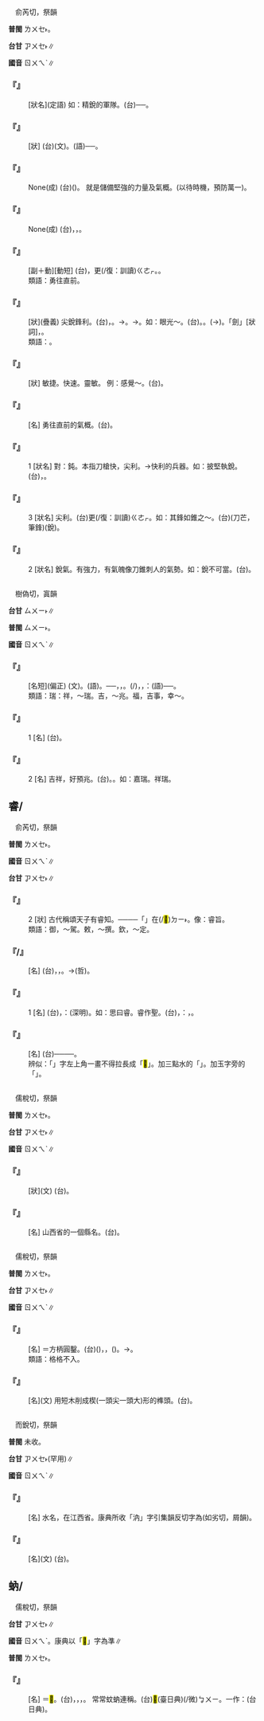 
=={{ruby|銳|ㄖㄨㄟˋ}}==

　俞芮切，祭韻

'''普閩''' <rt>ㄌㄨㆤ˫</rt>。

'''台甘''' <rt>ㆡㄨㆤ˫</rt>∥

'''國音''' <rt>ㄖㄨㄟˋ</rt>∥

    

==='''『{{ruby|精|ㄐㄧㄥ}}{{ruby|銳|ㄖㄨㄟˋ}}』'''===
: [狀名](定語) 如：精銳的軍隊。(台){{ruby|精|ㄐㄧㄥ}}{{ruby|選|ㄙㄨㄢˋ}}{{ruby|出|ㄘㄨㆵ}}{{ruby|來|·ㄌㄞˊ}}{{ruby|裝|ㄗㆲ}}{{ruby|備|ㄅㄧ˫}}{{ruby|優|ㄧㄨ}}{{ruby|良|ㄌㄧㆲˊ}}{{ruby|戰|ㄐㄧㄢ˪}}{{ruby|<mark>&#xf94fb;</mark>|ㄉㄠ˪}}{{ruby|力|ㄌㄧㆤㆶ ͘}}{{ruby|強|ㄍㄧㆲˊ}}──{{ruby|像|ㄑㄧㆧ˫}}{{ruby|/|ㄑㄧㆫ˫}}{{ruby|利|ㄌㄞ˫}}{{ruby|刀|ㄉㄜ}}{{ruby|尖|ㄐㄧㆰ}}{{ruby|鑽|ㄗㆭ˪}}{{ruby|會|ㄨㆤ˫}}{{ruby|/|ㆤ˫}}{{ruby|發|ㄏㄨㄚㆵ}}{{ruby|揮|ㄏㄨㄧ}}{{ruby|能|ㄌㄧㄥˊ}}{{ruby|力|ㄌㄧㆤㆶ ͘}}{{ruby|作|ㄗㆦㆶ}}{{ruby|用|ㄧㆲ˫}}{{ruby|強|ㄍㄧㆲˊ}}{{ruby|大|ㄉㄞ˫}}{{ruby|丌|ㆤ}}{{ruby|軍|ㄍㄨㄣ}}{{ruby|隊|ㄉㄨㄧ˫}}。
    

==='''『{{ruby|尖|ㄐㄧㄢ}}{{ruby|銳|ㄖㄨㄟˋ}}』'''===
: [狀] (台){{ruby|尖|ㄐㄧㆰ}}{{ruby|銳|ㆡㄨㆤ˫}}(文)。{{ruby|尖|ㄐㄧㆰ}}{{ruby|利|ㄌㄞ˫}}(語)──{{ruby|又|ㄧㄨ˫}}{{ruby|尖|ㄐㄧㆰ}}{{ruby|又|ㄧㄨ˫}}{{ruby|利|ㄌㄞ˫}}。
    

==='''『{{ruby|養|ㄧㄤˇ}}{{ruby|精|ㄐㄧㄥ}}{{ruby|畜|ㄒㄩˋ}}{{ruby|銳|ㄖㄨㄟˋ}}』'''===
: None(成) (台){{ruby|培|ㄅㄨㆤˊ}}{{ruby|養|ㄧㆲˋ}}{{ruby|貯|ㄊㄨˋ}}{{ruby|蓄|ㄊㄧㆦㆶ}}{{ruby|精|ㄐㄧㄥ}}{{ruby|力|ㄌㄧㆤㆶ ͘}}({{ruby|元|ㆣㄨㄢˊ}}{{ruby|氣|ㄎㄧ˪}}){{ruby|及|ㄍㄚㆴ}}{{ruby|積|ㄐㄧㆤㆶ}}{{ruby|極|ㄍㄧㆤㆶ ͘}}{{ruby|向|ㄏㄧㆲ˪}}{{ruby|前|ㄐㄧㄥˊ}}{{ruby|丌|ㆤ}}{{ruby|氣|ㄎㄧ˪}}{{ruby|魄|ㄆㄧㆤㆶ}}。 就是儲備堅強的力量及氣概。(以待時機，預防萬一)。
    

==='''『{{ruby|銳|ㄖㄨㄟˋ}}{{ruby|志|ㄓˋ}}{{ruby|苦|ㄎㄨˇ}}{{ruby|讀|ㄉㄨˊ}}』'''===
: None(成) (台){{ruby|用|ㄧㆲ˫}}{{ruby|/|ㄧㄥ˫}}{{ruby|堅|ㄍㄧㄢ}}{{ruby|決|ㄍㄨㄚㆵ}}{{ruby|丌|ㆤ}}{{ruby|意|ㄧ˪}}{{ruby|志|ㄐㄧ˪}}，{{ruby|親|ㄑㄧㄣ}}{{ruby|像|ㄑㄧㆧ˫}}{{ruby|/|ㄑㄧㆫ˫}}{{ruby|利|ㄌㄞ˫}}{{ruby|刀|ㄉㄜ}}{{ruby|向|ㄏㄧㆲ˪}}{{ruby|前|ㄐㄧㄥˊ}}{{ruby|裁|ㄘㄞˊ}}{{ruby|割|ㄍㄨㄚㆷ}}，{{ruby|勤|ㄎㄧㄣˊ}}{{ruby|苦|ㄎㆦˋ}}{{ruby|攻|ㄍㆲ}}{{ruby|讀|ㄊㆦㆶ ͘}}。
    

==='''『{{ruby|銳|ㄖㄨㄟˋ}}{{ruby|進|ㄐㄧㄣˋ}}』'''===
: [副＋動][動短] (台){{ruby|進|ㄐㄧㄣ˪}}{{ruby|步|ㄅㆦ˫}}{{ruby|真|ㄐㄧㄣ}}{{ruby|緊|ㄍㄧㄣˋ}}，更(/復：訓讀)<rt>ㄍㄜㆷ</rt>{{ruby|/|ㄍㄜ˪}}{{ruby|有|ㄨ˫}}{{ruby|迫|ㄆㄧㆤㆶ}}{{ruby|力|ㄌㄧㆤㆶ ͘}}。{{ruby|尖|ㄐㄧㆰ}}{{ruby|鑽|ㄗㆭ˪}}。
:類語：勇往直前。
:
    

==='''『{{ruby|銳|ㄖㄨㄟˋ}}{{ruby|利|ㄌㄧˋ}}』'''===
: [狀](疊義) 尖銳鋒利。(台){{ruby|鑽|ㄗㆭ˪}}{{ruby|仔|ㄚ}}{{ruby|尖|ㄐㄧㆰ}}，{{ruby|刀|ㄉㄜ}}{{ruby|肉|ㆠㄚㆷ}}{{ruby|利|ㄌㄞ˫}}。→{{ruby|真|ㄐㄧㄣ}}{{ruby|尖|ㄐㄧㆰ}}{{ruby|真|ㄐㄧㄣ}}{{ruby|利|ㄌㄞ˫}}。→{{ruby|厲|ㄌㄧ˫}}{{ruby|害|ㄏㄞ˫}}。如：眼光～。(台){{ruby|眼|ㆣㄢˋ}}{{ruby|力|ㄌㄧㆤㆶ ͘}}{{ruby|真|ㄐㄧㄣ}}{{ruby|敏|ㆠㄧㄣˋ}}{{ruby|感|ㄍㆰˋ}}。{{ruby|好|ㄏㄜˋ}}{{ruby|目|ㆠㄚㆶ ͘}}{{ruby|色|ㄒㄧㆤㆶ}}。{{ruby|目|ㆠㄚㆶ ͘}}{{ruby|珠|ㄗㄨ}}(→{{ruby|睭|ㄐㄧㄨ}}){{ruby|真|ㄐㄧㄣ}}{{ruby|利|ㄌㄞ˫}}{{ruby|真|ㄐㄧㄣ}}{{ruby|劍|ㄍㄧㆰ˪}}。「劍」[狀詞]，{{ruby|像|ㄑㄧㆫ˫}}{{ruby|/|ㄑㄧㆧ˫}}{{ruby|劍|ㄍㄧㆰ˪}}{{ruby|<mark>&#xf9075;</mark>|ㄏㄧㄚㆷ}}{{ruby|恁|ㄌㄧㄣ˪}}{{ruby|利|ㄌㄞ˫}}。
:類語：{{ruby|<mark>&#xf95b0;</mark>|ㄅㄟˋ}}。
:
    

==='''『{{ruby|敏|ㄇㄧㄣˇ}}{{ruby|銳|ㄖㄨㄟˋ}}』'''===
: [狀] 敏捷。快速。靈敏。 例：感覺～。(台){{ruby|感|ㄍㆰˋ}}{{ruby|覺|ㄍㄚㆶ}}{{ruby|丌|ㆤ}}{{ruby|反|ㄏㄨㄢˋ}}{{ruby|應|ㄧㄥ˪}}{{ruby|真|ㄐㄧㄣ}}{{ruby|緊|ㄍㄧㄣˋ}}{{ruby|真|ㄐㄧㄣ}}{{ruby|快|ㄎㄨㄞ˪}}。
    

==='''『{{ruby|銳|ㄖㄨㄟˋ}}{{ruby|氣|ㄑㄧˋ}}』'''===
: [名] 勇往直前的氣概。(台){{ruby|迫|ㄆㄧㆤㆶ}}{{ruby|力|ㄌㄧㆤㆶ ͘}}。
    

==='''『{{ruby|銳|ㄖㄨㄟˋ}}』'''===
:1  [狀名] 對：鈍。本指刀槍快，尖利。→快利的兵器。如：披堅執銳。(台){{ruby|穿|ㄑㄧㄥ˫}}{{ruby|堅|ㄍㄧㄢ}}{{ruby|固|ㄍㆦ˪}}{{ruby|丌|ㆤ}}{{ruby|戰|ㄐㄧㄢ˪}}{{ruby|甲|ㄍㄚㆷ}}，{{ruby|<mark>&#xffb58;</mark>|ㆣㄧㄚㆷ ͘}}{{ruby|尖|ㄐㄧㆰ}}{{ruby|利|ㄌㄞ˫}}{{ruby|丌|ㆤ}}{{ruby|武|ㆠㄨˋ}}{{ruby|器|ㄎㄧ˪}}。
    

==='''『{{ruby|銳|ㄖㄨㄟˋ}}』'''===
:3  [狀名] 尖利。(台){{ruby|尖|ㄐㄧㆰ}}更(/復：訓讀)<rt>ㄍㄜㆷ</rt>{{ruby|/|ㄍㄜ˪}}{{ruby|利|ㄌㄞ˫}}。如：其鋒如錐之～。(台){{ruby|<mark>&#xf8fbe;</mark>|ㄏㄧㆵ}}{{ruby|個|ㆤˊ}}{{ruby|鋒|ㄏㆲ}}(刀芒，筆鋒){{ruby|若|ㄋㄚˋ}}{{ruby|像|ㄑㄧㆧ˫}}{{ruby|/|ㄑㄧㆫ˫}}{{ruby|錐|ㄗㄨㄧ}}{{ruby|鑽|ㄗㆭ˪}}{{ruby|<mark>&#xf9075;</mark>|ㄏㄧㄚㆷ}}{{ruby|恁|ㄌㄧㄣ˪}}{{ruby|尖|ㄐㄧㆰ}}{{ruby|利|ㄌㄞ˫}}(銳)。
    

==='''『{{ruby|銳|ㄖㄨㄟˋ}}』'''===
:2  [狀名] 銳氣。有強力，有氣魄像刀錐刺人的氣勢。如：銳不可當。(台){{ruby|真|ㄐㄧㄣ}}{{ruby|厲|ㄌㄧ˫}}{{ruby|害|ㄏㄞ˫}}{{ruby|難|ㄜㆷ}}{{ruby|得|ㄉㄧㆵ}}{{ruby|合|ㄍㄚㆴ}}{{ruby|伊|ㄧ}}{{ruby|對|ㄉㄨㄧ˪}}{{ruby|敵|ㄉㄧㆤㆶ}}。
    

=={{ruby|瑞|ㄖㄨㄟˋ}}==

　樹偽切，寘韻

'''台甘''' <rt>ㄙㄨㄧ˫</rt>∥

'''普閩''' <rt>ㄙㄨㄧ˫</rt>。

'''國音''' <rt>ㄖㄨㄟˋ</rt>∥

    

==='''『{{ruby|瑞|ㄖㄨㄟˋ}}{{ruby|雪|ㄒㄩㄝˇ}}』'''===
: [名短](偏正) {{ruby|瑞|ㄙㄨㄧ˫}}{{ruby|雪|ㄙㄨㄚㆵ}}(文)。{{ruby|瑞|ㄙㄨㄧ˫}}{{ruby|雪|ㄙㆤㆷ}}(語)。──{{ruby|雪|ㄙㆤㆷ}}，{{ruby|應|ㄧㄥ˪}}{{ruby|時|ㄒㄧˊ}}{{ruby|落|ㄌㄜㆷ ͘}}{{ruby|大|ㄉㄨㄚ˫}}，{{ruby|會|ㄨㆤ˫}}{{ruby|/|ㆤ˫}}{{ruby|凍|ㄉㄤ˪}}{{ruby|死|ㄒㄧˋ}}{{ruby|害|ㄏㄞ˫}}{{ruby|蟲|ㄊㄤˊ}}。{{ruby|害|ㄏㄞ˫}}{{ruby|蟲|ㄊㄤˊ}}{{ruby|少|ㄐㄧㄜˋ}}{{ruby|五|ㆣㆦ˫}}{{ruby|穀|ㄍㆦㆶ}}{{ruby|著|ㄉㄧㄜㆷ}}(/{{ruby|都|ㄉㄜ˫}}){{ruby|會|ㄨㆤ˫}}{{ruby|/|ㆤ˫}}{{ruby|豐|ㄏㆲ}}{{ruby|收|ㄒㄧㄨ}}，{{ruby|所|ㄙㆦˋ}}{{ruby|以|ㄧˋ}}{{ruby|適|ㄒㄧㆤㆶ}}{{ruby|當|ㄉㆲ˪}}{{ruby|丌|ㆤ}}{{ruby|大|ㄉㄨㄚ˫}}{{ruby|雪|ㄙㄨㄚㆵ}}{{ruby|/|ㄙㆤㆷ}}，{{ruby|叫|ㄍㄧㄜ˪}}{{ruby|作|ㄗㄜ˪}}：{{ruby|瑞|ㄙㄨㄧ˫}}{{ruby|雪|ㄙㄨㄚㆵ}}{{ruby|(文)|ㄙㆤㆷ}}(語)──{{ruby|好|ㄏㄜˋ}}{{ruby|兆|ㄉㄧㄠ˫}}{{ruby|頭|ㄊㄠˊ}}{{ruby|丌|ㆤ}}{{ruby|雪|ㄙㆤㆷ}}。
:類語：瑞：祥，～瑞。吉，～兆。福，吉事，幸～。
:
    

==='''『{{ruby|瑞|ㄖㄨㄟˋ}}』'''===
:1  [名] (台){{ruby|古|ㄍㆦˋ}}{{ruby|早|ㄗㄚˋ}}{{ruby|用|ㄧㆲ˫}}{{ruby|/|ㄧㄥ˫}}{{ruby|做|ㄗㄨㆤ˪}}{{ruby|/|ㄗㄜ˪}}{{ruby|合|ㄏㄚㆴ ͘}}{{ruby|符|ㄏㄨˊ}}{{ruby|丌|ㆤ}}{{ruby|玉|ㆣㄧㆤㆶ ͘}}{{ruby|器|ㄎㄧ˪}}。
    

==='''『{{ruby|瑞|ㄖㄨㄟˋ}}』'''===
:2  [名] 吉祥，好預兆。(台){{ruby|好|ㄏㄜˋ}}{{ruby|兆|ㄉㄧㄠ˫}}{{ruby|頭|ㄊㄠˊ}}。{{ruby|徼|ㄎㄧㄜ˪}}{{ruby|兆|ㄉㄧㄜ˫}}。如：嘉瑞。祥瑞。
    

==睿/{{ruby|叡|ㄖㄨㄟˋ}}==

　俞芮切，祭韻

'''普閩''' <rt>ㄌㄨㆤ˫</rt>。

'''國音''' <rt>ㄖㄨㄟˋ</rt>∥

'''台甘''' <rt>ㆡㄨㆤ˫</rt>∥

    

==='''『{{ruby|睿|ㄖㄨㄟˋ}}』'''===
:2  [狀] 古代稱頌天子有睿知。──{{ruby|深|ㄑㄧㆬ}}{{ruby|明|ㆠㄧㄥˊ}}{{ruby|達|ㄉㄚㆵ ͘}}{{ruby|理|ㄌㄧˋ}}──{{ruby|所|ㄙㆦˋ}}{{ruby|以|ㄧˋ}}{{ruby|用|ㄧㄥ˫}}「{{ruby|睿|ㆡㄨㆤ˫}}」{{ruby|字|ㆢㄧ˫}}{{ruby|/|ㄌㄧ˫}}{{ruby|加|ㄍㄚ}}在(/<mark>&#xf9853;</mark>)<rt>ㄉㄧ˫</rt>{{ruby|有|ㄧㄨˋ}}{{ruby|關|ㄍㄨㄢ}}{{ruby|天|ㄊㄧㄢ}}{{ruby|子|ㄗㄨˋ}}{{ruby|丌|ㆤ}}{{ruby|事|ㄙㄨ˫}}{{ruby|物|ㆠㄨㆵ ͘}}。像：睿旨。
:類語：御，～駕。敕，～撰。欽，～定。
:
    

==='''『{{ruby|睿|ㄖㄨㄟˋ}}{{ruby|知|ㄓ}}/{{ruby|智|ㄓˋ}}』'''===
: [名] (台){{ruby|傑|ㄍㄧㄚㆵ ͘}}{{ruby|出|ㄘㄨㆵ}}{{ruby|丌|ㆤ}}{{ruby|智|ㄉㄧ˪}}{{ruby|識|ㄒㄧㆤㆶ}}，{{ruby|英|ㄧㄥ}}{{ruby|明|ㆠㄧㄥˊ}}{{ruby|有|ㄨ˫}}{{ruby|遠|ㄨㄢˋ}}{{ruby|見|ㄍㄧㄢ˪}}，{{ruby|聰|ㄘㆲ}}{{ruby|明|ㆠㄧㄥˊ}}{{ruby|達|ㄉㄚㆵ ͘}}{{ruby|理|ㄌㄧˋ}}。→{{ruby|人|ㆢㄧㄣˊ}}{{ruby|/|ㄌㄧㄣˊ}}{{ruby|類|ㄌㄨㄧ˫}}{{ruby|丌|ㆤ}}{{ruby|理|ㄌㄧˋ}}{{ruby|性|ㄒㄧㄥ˪}}(哲)。
    

==='''『{{ruby|睿|ㄖㄨㄟˋ}}』'''===
:1  [名] (台){{ruby|稱|ㄑㄧㄥ}}{{ruby|通|ㄊㆲ}}{{ruby|達|ㄉㄚㆵ ͘}}{{ruby|事|ㄙㄨ˫}}{{ruby|理|ㄌㄧˋ}}{{ruby|丌|ㆤ}}{{ruby|情|ㄐㄧㄥˊ}}{{ruby|形|ㄏㄧㄥˊ}}，{{ruby|叫|ㄍㄧㄜ˪}}{{ruby|作|ㄗㄜ˪}}：{{ruby|睿|ㆡㄨㆤ˫}}(深明)。如：思曰睿。睿作聖。(台){{ruby|思|ㄙㄨ˫}}{{ruby|慮|ㄌㄨ˫}}{{ruby|要|ㄧㄠ˪}}{{ruby|通|ㄊㆲ}}{{ruby|微|ㆠㄧˊ}}{{ruby|深|ㄑㄧㆬ}}{{ruby|明|ㆠㄧㄥˊ}}，{{ruby|叫|ㄍㄧㄜ˪}}{{ruby|作|ㄗㄜ˪}}：{{ruby|睿|ㆡㄨㆤ˫}}，{{ruby|由|ㄧㄨˊ}}{{ruby|睿|ㆡㄨㆤ˫}}{{ruby|造|ㄗㄜ˫}}{{ruby|詣|ㆣㆤ˫}}{{ruby|至|ㄐㄧ˪}}{{ruby|聖|ㄒㄧㄥ˪}}。
    

==='''『{{ruby|睿|ㄖㄨㄟˋ}}{{ruby|聖|ㄕㄥˋ}}』'''===
: [名] (台){{ruby|智|ㄉㄧ˪}}{{ruby|慧|ㄏㄨㄧ˫}}{{ruby|德|ㄉㄧㆤㆶ}}{{ruby|行|ㄏㄧㄥ˫}}{{ruby|達|ㄉㄚㆵ ͘}}{{ruby|到|ㄍㄠ˪}}{{ruby|最|ㄗㄨㆤ˪}}{{ruby|高|ㄍㄜ}}{{ruby|境|ㄍㄧㄥˋ}}{{ruby|地|ㄉㆤ˫}}{{ruby|/|ㄉㄨㆤ˫}}──{{ruby|入|ㆢㄧㆴ ͘}}{{ruby|/|ㄌㄧㆴ ͘}}{{ruby|聖|ㄒㄧㄥ˪}}──{{ruby|丌|ㆤ}}{{ruby|人|ㄌㄤˊ}}。
:辨似：「{{ruby|睿|ㄖㄨㄟˋ}}」字左上角一畫不得拉長成「<mark>&#xf9dcf;</mark>」。{{ruby|睿|ㄖㄨㄟˋ}}加三點水的「{{ruby|濬|ㄐㄩㄣˋ}}」。加玉字旁的「{{ruby|璿|ㄒㄩㄢˊ}}」。
:
    

=={{ruby|芮|ㄖㄨㄟˋ}}==

　儒稅切，祭韻

'''普閩''' <rt>ㄌㄨㆤ˫</rt>。

'''台甘''' <rt>ㆡㄨㆤ˫</rt>∥

'''國音''' <rt>ㄖㄨㄟˋ</rt>∥

    

==='''『{{ruby|芮|ㄖㄨㄟˋ}}{{ruby|芮|ㄖㄨㄟˋ}}』'''===
: [狀](文) (台){{ruby|草|ㄘㄠˋ}}{{ruby|葉|ㄏㄧㄜㆷ ͘}}{{ruby|初|ㄘㆦ}}{{ruby|發|ㄏㄨㄚㆵ}}{{ruby|細|ㄙㆤ˪}}{{ruby|/|ㄙㄨㆤ˪}}{{ruby|軟|ㄋㆭˋ}}{{ruby|丌|ㆤ}}{{ruby|款|ㄎㄨㄢˋ}}。
    

==='''『{{ruby|芮|ㄖㄨㄟˋ}}{{ruby|城|ㄔㄥˊ}}』'''===
: [名] 山西省的一個縣名。(台){{ruby|芮|ㆡㄨㆤ˫}}{{ruby|城|ㄒㄧㆩˊ}}。
    

=={{ruby|枘|ㄖㄨㄟˋ}}==

　儒稅切，祭韻

'''普閩''' <rt>ㄌㄨㆤ˫</rt>。

'''台甘''' <rt>ㆡㄨㆤ˫</rt>∥

'''國音''' <rt>ㄖㄨㄟˋ</rt>∥

    

==='''『{{ruby|枘|ㄖㄨㄟˋ}}{{ruby|鑿|ㄗㄨㄛˋ}}』'''===
: [名] ＝方柄圓鑿。(台){{ruby|圓|ㆪˊ}}{{ruby|形|ㄏㄧㄥˊ}}{{ruby|榫|ㄙㄨㄣˋ}}{{ruby|頭|ㄊㄠˊ}}{{ruby|及|ㄍㄚㆴ}}{{ruby|四|ㄒㄧ˪}}{{ruby|角|ㄍㄚㆶ}}{{ruby|形|ㄏㄧㄥˊ}}{{ruby|丌|ㆤ}}{{ruby|卯|ㆠㄠˋ}}{{ruby|空|ㄎㄤ}}({{ruby|受|ㄒㄧㄨ˫}}{{ruby|榫|ㄙㄨㄣˋ}}{{ruby|丌|ㆤ}}{{ruby|空|ㄎㄤ}})，{{ruby|比|ㄅㄧˋ}}{{ruby|喻|ㆡㄨ˫}}{{ruby|/|ㄌㄨ˫}}{{ruby|/|ㆢㄧ˫}}{{ruby|互|ㄏㆦ˫}}{{ruby|相|ㄒㄧㆲ}}{{ruby|/|ㄒㄧㄤ}}{{ruby|不|ㄅㄨㆵ}}{{ruby|和|ㄏㄜˊ}}{{ruby|合|ㄏㄚㆷ ͘}}{{ruby|/|ㄏㄚㆴ ͘}}，{{ruby|<mark>&#xf94fb;</mark>|ㄉㄠ˪}}{{ruby|<mark>&#xffa45;</mark>|ㆠㆤ˫}}{{ruby|/|ㆠㄨㆤ˫}}{{ruby|好|ㄏㄜˋ}}{{ruby|勢|ㄙㆤ˪}}({{ruby|<mark>&#xffa45;</mark>|ㆠㆤ˫}}{{ruby|/|ㆠㄨㆤ˫}}{{ruby|密|ㆠㄚ˫}})。→{{ruby|互|ㄏㆦ˫}}{{ruby|相|ㄒㄧㄤ}}{{ruby|/|ㄒㄧㆲ}}{{ruby|<mark>&#xffa45;</mark>|ㆠㆤ˫}}{{ruby|/|ㆠㄨㆤ˫}}{{ruby|得|ㄉㄧㆵ}}{{ruby|容|ㄧㆲˊ}}{{ruby|納|ㄌㄚㆴ}}{{ruby|對|ㄉㄨㄧ˪}}{{ruby|方|ㄏㆲ}}。
:類語：格格不入。
:
    

==='''『{{ruby|枘|ㄖㄨㄟˋ}}』'''===
: [名](文) 用短木削成楔(一頭尖一頭大)形的榫頭。(台){{ruby|榫|ㄙㄨㄣˋ}}{{ruby|頭|ㄊㄠˊ}}。
    

=={{ruby|汭|ㄖㄨㄟˋ}}==

　而銳切，祭韻

'''普閩''' 未收。

'''台甘''' <rt>ㆡㄨㆤ˫</rt>(罕用)∥

'''國音''' <rt>ㄖㄨㄟˋ</rt>∥

    

==='''『{{ruby|汭|ㄖㄨㄟˋ}}{{ruby|水|ㄕㄨㄟˇ}}』'''===
: [名] 水名，在江西省。康典所收「汭」字引集韻反切字為(如劣切，屑韻)。
    

==='''『{{ruby|汭|ㄖㄨㄟˋ}}』'''===
: [名](文) (台){{ruby|指|ㄍㄧˋ}}{{ruby|/|ㄐㄧˋ}}{{ruby|河|ㄏㄜˊ}}{{ruby|水|ㄗㄨㄧˋ}}{{ruby|彎|ㄨㄢ}}{{ruby|彎|ㄨㄢ}}{{ruby|曲|ㄎㄧㄠ}}{{ruby|曲|ㄎㄧㄠ}}{{ruby|丌|ㆤ}}{{ruby|所|ㄙㆦˋ}}{{ruby|在|ㄗㄞ˫}}。
    

==蚋/{{ruby|<mark>&#xf9dc8;</mark>|ㄖㄨㄟˋ}}==

　儒稅切，祭韻

'''台甘''' <rt>ㆡㄨㆤ˫</rt>∥

'''國音''' <rt>ㄖㄨㄟˋ</rt>。康典以「<mark>&#xf9dc8;</mark>」字為準∥

'''普閩''' <rt>ㄌㄨㆤ˫</rt>。

    

==='''『{{ruby|蚋|ㄖㄨㄟˋ}}』'''===
: [名] ＝<mark>&#xf9dc8;</mark>。(台){{ruby|一|ㄐㄧㆵ ͘}}{{ruby|種|ㄐㄧㆲˋ}}{{ruby|細|ㄙㄨㆤ˪}}{{ruby|/|ㄙㆤ˪}}{{ruby|隻|ㄐㄧㄚㆷ}}{{ruby|蚊|ㆠㄤˋ}}{{ruby|仔|ㄚ}}，{{ruby|長|ㄉㆭˊ}}{{ruby|一|ㄐㄧㆵ ͘}}{{ruby|分|ㄏㄨㄣ}}，{{ruby|形|ㄏㄧㄥˊ}}{{ruby|小|ㄒㄧㄜˋ}}{{ruby|可|ㄎㄨㄚˋ}}{{ruby|像|ㄑㄧㆧ˫}}{{ruby|/|ㄑㄧㆫ˫}}{{ruby|蜂|ㄆㄤ}}，{{ruby|會|ㄨㆤ˫}}{{ruby|/|ㆤ˫}}{{ruby|嗍|ㄙㄨㆷ}}{{ruby|人|ㆢㄧㄣˊ}}{{ruby|/|ㄌㄧㄣˊ}}{{ruby|畜|ㄊㄧㆦㆶ}}{{ruby|丌|ㆤ}}{{ruby|血|ㄏㄨㄧㆷ}}{{ruby|/|ㄏㄨㆤㆷ}}。 常常蚊蚋連稱。(台){{ruby|烏|ㆦ}}<mark>&#xffc61;</mark>(臺日典)(/微)<rt>ㆠㄨㄧ</rt>{{ruby|蚊|ㆠㄤˋ}}。一作：{{ruby|烏|ㆦ}}{{ruby|蜍|ㄙㄨˊ}}{{ruby|仔|ㄚ}}(台日典)。
    
